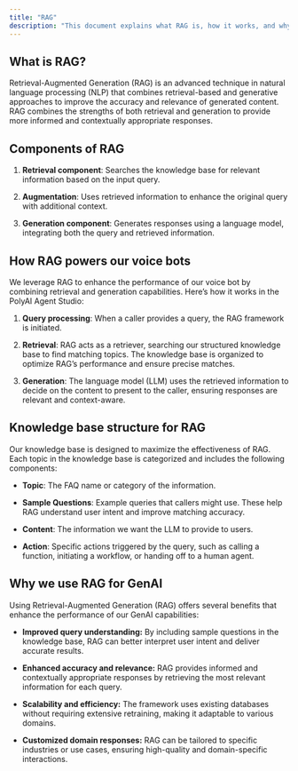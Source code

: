 ```yaml
---
title: "RAG"
description: "This document explains what RAG is, how it works, and why we use it to enhance our GenAI capabilities."
---
```


## What is RAG?

Retrieval-Augmented Generation (RAG) is an advanced technique in natural language processing (NLP) that combines retrieval-based
and generative approaches to improve the accuracy and relevance of generated content. RAG combines the strengths of both retrieval
and generation to provide more informed and contextually appropriate responses.

## Components of RAG

1. **Retrieval component**: Searches the knowledge base for relevant information based on the input query.

2. **Augmentation**: Uses retrieved information to enhance the original query with additional context.

3. **Generation component**: Generates responses using a language model, integrating both the query and retrieved information.

## How RAG powers our voice bots

We leverage RAG to enhance the performance of our voice bot by combining retrieval and generation capabilities. Here’s how it works in the PolyAI Agent Studio:

1. **Query processing**: When a caller provides a query, the RAG framework is initiated.

2. **Retrieval**: RAG acts as a retriever, searching our structured knowledge base to find matching topics. The knowledge base is organized to optimize RAG’s performance and ensure precise matches.

3. **Generation**: The language model (LLM) uses the retrieved information to decide on the content to present to the caller, ensuring responses are relevant and context-aware.

## Knowledge base structure for RAG

Our knowledge base is designed to maximize the effectiveness of RAG. Each topic in the knowledge base is categorized and includes the following components:

* **Topic**: The FAQ name or category of the information.

* **Sample Questions**: Example queries that callers might use. These help RAG understand user intent and improve matching accuracy.

* **Content**: The information we want the LLM to provide to users.

* **Action**: Specific actions triggered by the query, such as calling a function, initiating a workflow, or handing off to a human agent.

## Why we use RAG for GenAI

Using Retrieval-Augmented Generation (RAG) offers several benefits that enhance the performance of our GenAI capabilities:

* **Improved query understanding:** By including sample questions in the knowledge base, RAG can better interpret user intent and deliver accurate results.

* **Enhanced accuracy and relevance:** RAG provides informed and contextually appropriate responses by retrieving the most relevant information for each query.

* **Scalability and efficiency:** The framework uses existing databases without requiring extensive retraining, making it adaptable to various domains.

* **Customized domain responses:** RAG can be tailored to specific industries or use cases, ensuring high-quality and domain-specific interactions.